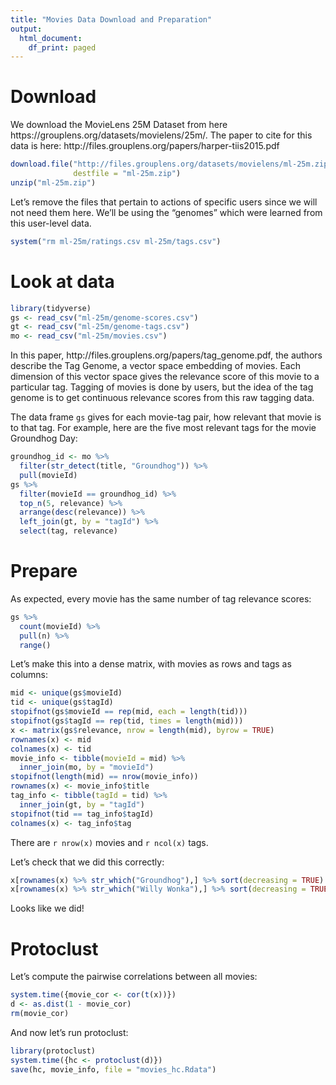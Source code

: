```yaml
---
title: "Movies Data Download and Preparation"
output:
  html_document:
    df_print: paged
---
```


# Download

We download the MovieLens 25M Dataset from here https://grouplens.org/datasets/movielens/25m/.  The paper to cite for this data is here: http://files.grouplens.org/papers/harper-tiis2015.pdf

```r
download.file("http://files.grouplens.org/datasets/movielens/ml-25m.zip",
              destfile = "ml-25m.zip")
unzip("ml-25m.zip")
```
Let's remove the files that pertain to actions of specific users since we will not need them here.  We'll be using the "genomes" which were learned from this user-level data.

```r
system("rm ml-25m/ratings.csv ml-25m/tags.csv")
```

# Look at data

```r
library(tidyverse)
gs <- read_csv("ml-25m/genome-scores.csv")
gt <- read_csv("ml-25m/genome-tags.csv")
mo <- read_csv("ml-25m/movies.csv")
```

In this paper, http://files.grouplens.org/papers/tag_genome.pdf, the authors describe the Tag Genome, a vector space embedding of movies.  Each dimension of this vector space gives the relevance score of this movie to a particular tag.  Tagging of movies is done by users, but the idea of the tag genome is to get continuous relevance scores from this raw tagging data.

The data frame `gs` gives for each movie-tag pair, how relevant that movie is to that tag.  For example, here are the five most relevant tags for the movie Groundhog Day: 
```r
groundhog_id <- mo %>% 
  filter(str_detect(title, "Groundhog")) %>% 
  pull(movieId)
gs %>% 
  filter(movieId == groundhog_id) %>% 
  top_n(5, relevance) %>% 
  arrange(desc(relevance)) %>% 
  left_join(gt, by = "tagId") %>% 
  select(tag, relevance)
```

# Prepare

As expected, every movie has the same number of tag relevance scores:
```r
gs %>% 
  count(movieId) %>% 
  pull(n) %>% 
  range()
```

Let's make this into a dense matrix, with movies as rows and tags as columns:
```r
mid <- unique(gs$movieId)
tid <- unique(gs$tagId)
stopifnot(gs$movieId == rep(mid, each = length(tid)))
stopifnot(gs$tagId == rep(tid, times = length(mid)))
x <- matrix(gs$relevance, nrow = length(mid), byrow = TRUE)
rownames(x) <- mid
colnames(x) <- tid
movie_info <- tibble(movieId = mid) %>% 
  inner_join(mo, by = "movieId")
stopifnot(length(mid) == nrow(movie_info))
rownames(x) <- movie_info$title
tag_info <- tibble(tagId = tid) %>% 
  inner_join(gt, by = "tagId")
stopifnot(tid == tag_info$tagId)
colnames(x) <- tag_info$tag
```

There are `r nrow(x)` movies and `r ncol(x)` tags.

Let's check that we did this correctly:
```r
x[rownames(x) %>% str_which("Groundhog"),] %>% sort(decreasing = TRUE) %>% .[1:5]
x[rownames(x) %>% str_which("Willy Wonka"),] %>% sort(decreasing = TRUE) %>% .[1:5]
```
Looks like we did!

# Protoclust

Let's compute the pairwise correlations between all movies:

```r
system.time({movie_cor <- cor(t(x))})
d <- as.dist(1 - movie_cor)
rm(movie_cor)
```

And now let's run protoclust:

```r
library(protoclust)
system.time({hc <- protoclust(d)})
save(hc, movie_info, file = "movies_hc.Rdata")
```

